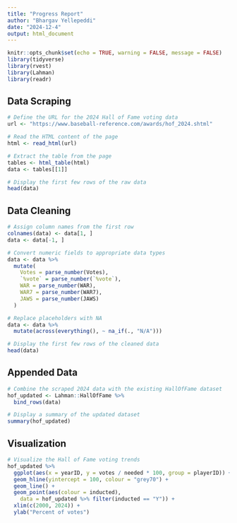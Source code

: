 ```yaml
---
title: "Progress Report"
author: "Bhargav Yellepeddi"
date: "2024-12-4"
output: html_document
---
```


```r
knitr::opts_chunk$set(echo = TRUE, warning = FALSE, message = FALSE)
library(tidyverse)
library(rvest)
library(Lahman)
library(readr)
```
## Data Scraping
```r
# Define the URL for the 2024 Hall of Fame voting data
url <- "https://www.baseball-reference.com/awards/hof_2024.shtml"

# Read the HTML content of the page
html <- read_html(url)

# Extract the table from the page
tables <- html_table(html)
data <- tables[[1]]

# Display the first few rows of the raw data
head(data)
```
## Data Cleaning
```r
# Assign column names from the first row
colnames(data) <- data[1, ]
data <- data[-1, ]

# Convert numeric fields to appropriate data types
data <- data %>%
  mutate(
    Votes = parse_number(Votes),
    `%vote` = parse_number(`%vote`),
    WAR = parse_number(WAR),
    WAR7 = parse_number(WAR7),
    JAWS = parse_number(JAWS)
  )

# Replace placeholders with NA
data <- data %>%
  mutate(across(everything(), ~ na_if(., "N/A")))

# Display the first few rows of the cleaned data
head(data)
```
## Appended Data
```r
# Combine the scraped 2024 data with the existing HallOfFame dataset
hof_updated <- Lahman::HallOfFame %>%
  bind_rows(data)

# Display a summary of the updated dataset
summary(hof_updated)
```
## Visualization
```r
# Visualize the Hall of Fame voting trends
hof_updated %>% 
  ggplot(aes(x = yearID, y = votes / needed * 100, group = playerID)) +
  geom_hline(yintercept = 100, colour = "grey70") + 
  geom_line() +
  geom_point(aes(colour = inducted), 
    data = hof_updated %>% filter(inducted == "Y")) +
  xlim(c(2000, 2024)) +
  ylab("Percent of votes")
```